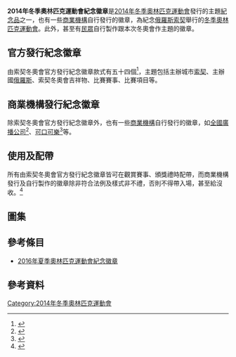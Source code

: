 '''2014年冬季奧林匹克運動會紀念徽章'''是[[2014年冬季奧林匹克運動會|2014年冬季奧林匹克運動會]]發行的主題[[紀念品|紀念品]]之一，也有一些[[商業機構|商業機構]]自行發行的徽章，為紀念[[俄羅斯|俄羅斯]][[索契|索契]]舉行的[[冬季奧林匹克運動會|冬季奧林匹克運動會]]。此外，甚至有[[民眾|民眾]]自行製作跟本次冬奧會作主題的徽章。

==官方發行紀念徽章==
由索契冬奧會官方發行紀念徽章款式有五十四個<ref>{{Cite web |url=http://shop.sochi2014.com/en/shop/catalog/pinbadges/pricedesc/ |title=pin badges winter olympic 2014 |accessdate=2014-02-07 |archive-date=2014-01-31 |archive-url=https://web.archive.org/web/20140131232127/http://shop.sochi2014.com/en/shop/catalog/pinbadges/pricedesc/ |dead-url=no }}</ref>，主題包括主辦城市[[索契|索契]]、主辦國[[俄羅斯|俄羅斯]]、索契冬奧會吉祥物、比賽賽事、比賽項目等。

==商業機構發行紀念徽章==
除索契冬奧會官方發行紀念徽章外，也有一些[[商業機構|商業機構]]自行發行的徽章，如[[全國廣播公司|全國廣播公司]]<ref>{{Cite web |url=http://www.ebay.com/itm/2014-Sochi-NBC-Olympic-Pin-Badge-Shield-Russian-Winter-Games-Media-NEW-/321131089542 |title=存档副本 |accessdate=2014-02-07 |archive-date=2014-02-23 |archive-url=https://web.archive.org/web/20140223031608/http://www.ebay.com/itm/2014-Sochi-NBC-Olympic-Pin-Badge-Shield-Russian-Winter-Games-Media-NEW-/321131089542 |dead-url=no }}</ref>、[[可口可樂|可口可樂]]<ref>{{Cite web |url=http://thumbs2.ebaystatic.com/d/l225/m/maBsEZS7qXLd6J2f0Ja7h-w.jpg |title=存档副本 |accessdate=2014-02-07 |archive-date=2014-02-23 |archive-url=https://web.archive.org/web/20140223120456/http://thumbs2.ebaystatic.com/d/l225/m/maBsEZS7qXLd6J2f0Ja7h-w.jpg |dead-url=no }}</ref>等。

==使用及配帶==
所有由索契冬奧會官方發行紀念徽章皆可在觀賞賽事、頒獎禮時配帶，而商業機構發行及自行製作的徽章除非符合法例及樣式非不禮，否則不得帶入場，甚至給沒收。<ref>{{Cite web |url=http://shop.sochi2014.com/en/page/Help/ |title=存档副本 |accessdate=2014-02-07 |archive-date=2014-02-08 |archive-url=https://web.archive.org/web/20140208015006/http://shop.sochi2014.com/en/page/Help/ |dead-url=no }}</ref>

==圖集==

==參考條目==
* [[2016年夏季奧林匹克運動會紀念徽章|2016年夏季奧林匹克運動會紀念徽章]]

==參考資料==
{{reflist}}

[[Category:2014年冬季奧林匹克運動會|Category:2014年冬季奧林匹克運動會]]